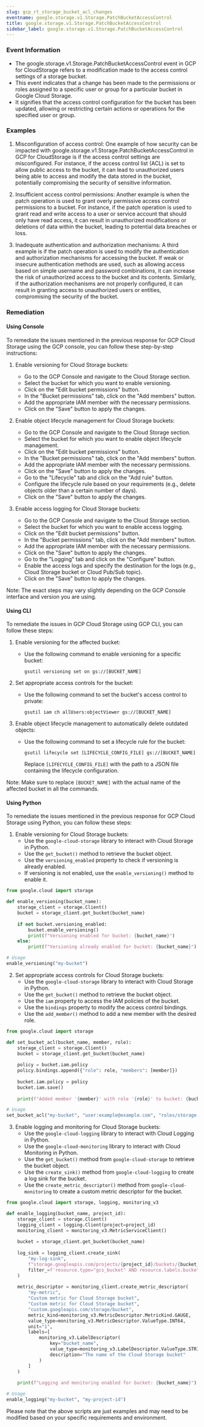 ```yaml
--- 
slug: gcp_rt_storage_bucket_acl_changes
eventname: google.storage.v1.Storage.PatchBucketAccessControl
title: google.storage.v1.Storage.PatchBucketAccessControl
sidebar_label: google.storage.v1.Storage.PatchBucketAccessControl
---
```

                       
### Event Information

- The google.storage.v1.Storage.PatchBucketAccessControl event in GCP for CloudStorage refers to a modification made to the access control settings of a storage bucket.
- This event indicates that a change has been made to the permissions or roles assigned to a specific user or group for a particular bucket in Google Cloud Storage.
- It signifies that the access control configuration for the bucket has been updated, allowing or restricting certain actions or operations for the specified user or group.


### Examples

1. Misconfiguration of access control: One example of how security can be impacted with google.storage.v1.Storage.PatchBucketAccessControl in GCP for CloudStorage is if the access control settings are misconfigured. For instance, if the access control list (ACL) is set to allow public access to the bucket, it can lead to unauthorized users being able to access and modify the data stored in the bucket, potentially compromising the security of sensitive information.

2. Insufficient access control permissions: Another example is when the patch operation is used to grant overly permissive access control permissions to a bucket. For instance, if the patch operation is used to grant read and write access to a user or service account that should only have read access, it can result in unauthorized modifications or deletions of data within the bucket, leading to potential data breaches or loss.

3. Inadequate authentication and authorization mechanisms: A third example is if the patch operation is used to modify the authentication and authorization mechanisms for accessing the bucket. If weak or insecure authentication methods are used, such as allowing access based on simple username and password combinations, it can increase the risk of unauthorized access to the bucket and its contents. Similarly, if the authorization mechanisms are not properly configured, it can result in granting access to unauthorized users or entities, compromising the security of the bucket.

### Remediation

#### Using Console

To remediate the issues mentioned in the previous response for GCP Cloud Storage using the GCP console, you can follow these step-by-step instructions:

1. Enable versioning for Cloud Storage buckets:
   - Go to the GCP Console and navigate to the Cloud Storage section.
   - Select the bucket for which you want to enable versioning.
   - Click on the "Edit bucket permissions" button.
   - In the "Bucket permissions" tab, click on the "Add members" button.
   - Add the appropriate IAM member with the necessary permissions.
   - Click on the "Save" button to apply the changes.

2. Enable object lifecycle management for Cloud Storage buckets:
   - Go to the GCP Console and navigate to the Cloud Storage section.
   - Select the bucket for which you want to enable object lifecycle management.
   - Click on the "Edit bucket permissions" button.
   - In the "Bucket permissions" tab, click on the "Add members" button.
   - Add the appropriate IAM member with the necessary permissions.
   - Click on the "Save" button to apply the changes.
   - Go to the "Lifecycle" tab and click on the "Add rule" button.
   - Configure the lifecycle rule based on your requirements (e.g., delete objects older than a certain number of days).
   - Click on the "Save" button to apply the changes.

3. Enable access logging for Cloud Storage buckets:
   - Go to the GCP Console and navigate to the Cloud Storage section.
   - Select the bucket for which you want to enable access logging.
   - Click on the "Edit bucket permissions" button.
   - In the "Bucket permissions" tab, click on the "Add members" button.
   - Add the appropriate IAM member with the necessary permissions.
   - Click on the "Save" button to apply the changes.
   - Go to the "Logging" tab and click on the "Configure" button.
   - Enable the access logs and specify the destination for the logs (e.g., Cloud Storage bucket or Cloud Pub/Sub topic).
   - Click on the "Save" button to apply the changes.

Note: The exact steps may vary slightly depending on the GCP Console interface and version you are using.

#### Using CLI

To remediate the issues in GCP Cloud Storage using GCP CLI, you can follow these steps:

1. Enable versioning for the affected bucket:
   - Use the following command to enable versioning for a specific bucket:
     ```
     gsutil versioning set on gs://[BUCKET_NAME]
     ```

2. Set appropriate access controls for the bucket:
   - Use the following command to set the bucket's access control to private:
     ```
     gsutil iam ch allUsers:objectViewer gs://[BUCKET_NAME]
     ```

3. Enable object lifecycle management to automatically delete outdated objects:
   - Use the following command to set a lifecycle rule for the bucket:
     ```
     gsutil lifecycle set [LIFECYCLE_CONFIG_FILE] gs://[BUCKET_NAME]
     ```
     Replace `[LIFECYCLE_CONFIG_FILE]` with the path to a JSON file containing the lifecycle configuration.

Note: Make sure to replace `[BUCKET_NAME]` with the actual name of the affected bucket in all the commands.

#### Using Python

To remediate the issues mentioned in the previous response for GCP Cloud Storage using Python, you can follow these steps:

1. Enable versioning for Cloud Storage buckets:
   - Use the `google-cloud-storage` library to interact with Cloud Storage in Python.
   - Use the `get_bucket()` method to retrieve the bucket object.
   - Use the `versioning_enabled` property to check if versioning is already enabled.
   - If versioning is not enabled, use the `enable_versioning()` method to enable it.

```python
from google.cloud import storage

def enable_versioning(bucket_name):
    storage_client = storage.Client()
    bucket = storage_client.get_bucket(bucket_name)
    
    if not bucket.versioning_enabled:
        bucket.enable_versioning()
        print(f"Versioning enabled for bucket: {bucket_name}")
    else:
        print(f"Versioning already enabled for bucket: {bucket_name}")

# Usage
enable_versioning("my-bucket")
```

2. Set appropriate access controls for Cloud Storage buckets:
   - Use the `google-cloud-storage` library to interact with Cloud Storage in Python.
   - Use the `get_bucket()` method to retrieve the bucket object.
   - Use the `iam` property to access the IAM policies of the bucket.
   - Use the `bindings` property to modify the access control bindings.
   - Use the `add_member()` method to add a new member with the desired role.

```python
from google.cloud import storage

def set_bucket_acl(bucket_name, member, role):
    storage_client = storage.Client()
    bucket = storage_client.get_bucket(bucket_name)
    
    policy = bucket.iam.policy
    policy.bindings.append({"role": role, "members": [member]})
    
    bucket.iam.policy = policy
    bucket.iam.save()
    
    print(f"Added member '{member}' with role '{role}' to bucket: {bucket_name}")

# Usage
set_bucket_acl("my-bucket", "user:example@example.com", "roles/storage.objectViewer")
```

3. Enable logging and monitoring for Cloud Storage buckets:
   - Use the `google-cloud-logging` library to interact with Cloud Logging in Python.
   - Use the `google-cloud-monitoring` library to interact with Cloud Monitoring in Python.
   - Use the `get_bucket()` method from `google-cloud-storage` to retrieve the bucket object.
   - Use the `create_sink()` method from `google-cloud-logging` to create a log sink for the bucket.
   - Use the `create_metric_descriptor()` method from `google-cloud-monitoring` to create a custom metric descriptor for the bucket.

```python
from google.cloud import storage, logging, monitoring_v3

def enable_logging(bucket_name, project_id):
    storage_client = storage.Client()
    logging_client = logging.Client(project=project_id)
    monitoring_client = monitoring_v3.MetricServiceClient()
    
    bucket = storage_client.get_bucket(bucket_name)
    
    log_sink = logging_client.create_sink(
        "my-log-sink",
        f"storage.googleapis.com/projects/{project_id}/buckets/{bucket_name}",
        filter_=f'resource.type="gcs_bucket" AND resource.labels.bucket_name="{bucket_name}"'
    )
    
    metric_descriptor = monitoring_client.create_metric_descriptor(
        "my-metric",
        "Custom metric for Cloud Storage bucket",
        "Custom metric for Cloud Storage bucket",
        "custom.googleapis.com/storage/bucket",
        metric_kind=monitoring_v3.MetricDescriptor.MetricKind.GAUGE,
        value_type=monitoring_v3.MetricDescriptor.ValueType.INT64,
        unit="1",
        labels=[
            monitoring_v3.LabelDescriptor(
                key="bucket_name",
                value_type=monitoring_v3.LabelDescriptor.ValueType.STRING,
                description="The name of the Cloud Storage bucket"
            )
        ]
    )
    
    print(f"Logging and monitoring enabled for bucket: {bucket_name}")

# Usage
enable_logging("my-bucket", "my-project-id")
```

Please note that the above scripts are just examples and may need to be modified based on your specific requirements and environment.


 